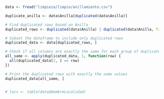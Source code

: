 

```r
data <- fread("limpieza/limpio/anillamiento.csv")

duplicate_anilla <- data$Anilla[duplicated(data$Anilla)]

# Find duplicated rows based on Anilla
duplicated_rows <- duplicated(data$Anilla) | duplicated(data$Anilla, fromLast = TRUE)

# Subset the dataframe to include only duplicated rows
duplicated_data <- data[duplicated_rows, ]

# Check if all columns are exactly the same for each group of duplicated rows
all_same <- apply(duplicated_data, 1, function(row) {
  all(duplicated_data[1, ] == row)
})

# Print the duplicated rows with exactly the same values
duplicated_data[all_same, ]


# locs <- table(data$NombreLocalidad)
```


